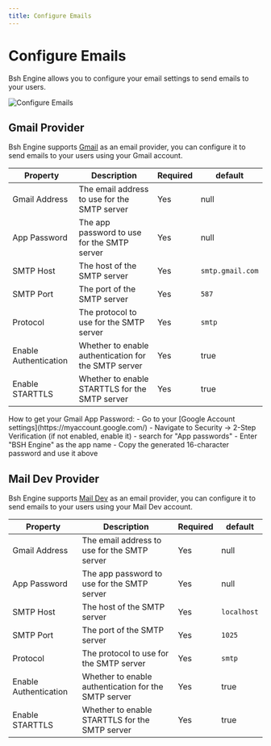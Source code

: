 ```yaml
---
title: Configure Emails
---
```


# Configure Emails

Bsh Engine allows you to configure your email settings to send emails to your users.

![Configure Emails](/images/bsh-egnine/mailing/configurations.png)

## Gmail Provider

Bsh Engine supports [Gmail](https://mail.google.com/) as an email provider, you can configure it to send emails to your users using your Gmail account.

| Property | Description | Required | default
|----------|-------------|----------|----------|
| Gmail Address | The email address to use for the SMTP server | Yes | null |
| App Password | The app password to use for the SMTP server | Yes | null |
| SMTP Host | The host of the SMTP server | Yes | `smtp.gmail.com` |
| SMTP Port | The port of the SMTP server | Yes | `587` |
| Protocol | The protocol to use for the SMTP server | Yes | `smtp` |
| Enable Authentication | Whether to enable authentication for the SMTP server | Yes | true |
| Enable STARTTLS | Whether to enable STARTTLS for the SMTP server | Yes | true |

<Callout type='info'>
    How to get your Gmail App Password:
    - Go to your [Google Account settings](https://myaccount.google.com/)
    - Navigate to Security → 2-Step Verification (if not enabled, enable it)
    - search for "App passwords"
    - Enter "BSH Engine" as the app name
    - Copy the generated 16-character password and use it above
</Callout>

## Mail Dev Provider

Bsh Engine supports [Mail Dev](https://maildev.github.io/maildev/) as an email provider, you can configure it to send emails to your users using your Mail Dev account.

| Property | Description | Required | default
|----------|-------------|----------|----------|
| Gmail Address | The email address to use for the SMTP server | Yes | null |
| App Password | The app password to use for the SMTP server | Yes | null |
| SMTP Host | The host of the SMTP server | Yes | `localhost` |
| SMTP Port | The port of the SMTP server | Yes | `1025` |
| Protocol | The protocol to use for the SMTP server | Yes | `smtp` |
| Enable Authentication | Whether to enable authentication for the SMTP server | Yes | true |
| Enable STARTTLS | Whether to enable STARTTLS for the SMTP server | Yes | true |
